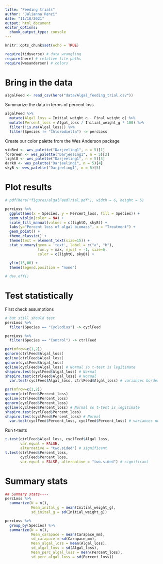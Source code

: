 ```yaml
---
title: "Feeding trials"
author: "Julianna Renzi"
date: "11/10/2021"
output: html_document
editor_options: 
  chunk_output_type: console
---
```


```r
knitr::opts_chunk$set(echo = TRUE)

require(tidyverse) # data wrangling
require(here) # relative file paths
require(wesanderson) # colors
```

# Bring in the data

```r
algalFeed <- read_csv(here("data/Algal_feeding_trial.csv"))

```

Summarize the data in terms of percent loss

```r
algalFeed %>% 
  mutate(Algal_loss = Initial_weight_g - Final_weight_g) %>% 
  mutate(Percent_loss = Algal_loss / Initial_weight_g * 100) %>% 
  filter(!is.na(Algal_loss)) %>% 
  filter(Species != "Chlorodiella") -> percLoss
```

Create our color palette from the Wes Anderson package

```r
vibRed <- wes_palette("Darjeeling1", n = 5)[1]
forGreen <- wes_palette("Darjeeling1", n = 5)[2]
lightO <- wes_palette("Darjeeling1", n = 5)[3]
darkO <- wes_palette("Darjeeling1", n = 5)[4]
skyB <- wes_palette("Darjeeling1", n = 5)[5]

```

# Plot results

```r
# pdf(here("figures/algalFeedTrial.pdf"), width = 6, height = 5)

percLoss %>% 
  ggplot(aes(x = Species, y = Percent_loss, fill = Species)) +
  geom_violin(color = NA) + 
  scale_fill_manual(values = c(lightO, skyB)) +
  labs(y="Percent loss of algal biomass", x = "Treatment") +
  geom_point() +
  theme_classic() +
  theme(text = element_text(size=15)) +
  stat_summary(geom = 'text', label = c("a", "b"), 
               fun.y = max, vjust = -1, size=6, 
               color = c(lightO, skyB)) +
  
  ylim(15,80) +
  theme(legend.position = "none")

# dev.off()

```

# Test statistically

First check assumptions

```r
# but still should test
percLoss %>% 
  filter(Species == "Cyclodius") -> cyclFeed

percLoss %>% 
  filter(Species == "Control") -> ctrlFeed

par(mfrow=c(1,2))
qqnorm(ctrlFeed$Algal_loss)
qqline(ctrlFeed$Algal_loss)
qqnorm(cyclFeed$Algal_loss)
qqline(cyclFeed$Algal_loss) # Normal so t-test is legitimate
shapiro.test(cyclFeed$Algal_loss) # Normal
shapiro.test(ctrlFeed$Algal_loss) # Normal
  var.test(cyclFeed$Algal_loss, ctrlFeed$Algal_loss) # variances borderline but OK

par(mfrow=c(1,2))
qqnorm(ctrlFeed$Percent_loss)
qqline(ctrlFeed$Percent_loss)
qqnorm(cyclFeed$Percent_loss)
qqline(cyclFeed$Percent_loss) # Normal so t-test is legitimate
shapiro.test(cyclFeed$Percent_loss) 
shapiro.test(cyclFeed$Percent_loss) # Normal
  var.test(cyclFeed$Percent_loss, cyclFeed$Percent_loss) # variances not equal

```

Run t-tests

```r
t.test(ctrlFeed$Algal_loss, cyclFeed$Algal_loss, 
       var.equal = FALSE, 
       alternative = "two.sided") # significant
t.test(ctrlFeed$Percent_loss, 
       cyclFeed$Percent_loss, 
       var.equal = FALSE, alternative = "two.sided") # significant
```

# Summary stats

```r
## Summary stats----
percLoss %>% 
  summarize(N = n(), 
            Mean_inital_g = mean(Initial_weight_g), 
            sd_inital_g = sd(Initial_weight_g))

percLoss %>% 
  group_by(Species) %>% 
  summarize(N = n(), 
            Mean_carapace = mean(Carapace_mm), 
            sd_carapace = sd(Carapace_mm),
            Mean_algal_loss = mean(Algal_loss), 
            sd_algal_loss = sd(Algal_loss),
            Mean_perc_algal_loss = mean(Percent_loss), 
            sd_perc_algal_loss = sd(Percent_loss)) 
```




